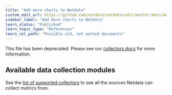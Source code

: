```yaml
---
title: "Add more charts to Netdata"
custom_edit_url: https://github.com/netdata/netdata/edit/master/docs/Add-more-charts-to-netdata.md
sidebar_label: "Add more charts to Netdata"
learn_status: "Published"
learn_topic_type: "References"
learn_rel_path: "Possible old, not wanted documents"
---
```



This file has been deprecated. Please see our [collectors docs](/docs/nightly/references/collectors/plugins-reference) for more information. 

## Available data collection modules

See the [list of supported collectors](/docs/nightly/references/collectors/supported-collectors-list) to see all the sources Netdata can collect metrics
from.
